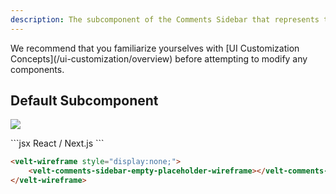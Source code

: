 ```yaml
---
description: The subcomponent of the Comments Sidebar that represents the placeholder when there are no Comments
---
```


<Note>
We recommend that you familiarize yourselves with [UI Customization Concepts](/ui-customization/overview) before attempting to modify any components.
</Note>



## Default Subcomponent

![](/images/customization/sidebar-placeholder.png)

<RequestExample>
```jsx React / Next.js
<VeltWireframe>
    <VeltCommentsSidebarWireframe.EmptyPlaceholder/>
</VeltWireframe>
```

```HTML HTML
<velt-wireframe style="display:none;">
    <velt-comments-sidebar-empty-placeholder-wireframe></velt-comments-sidebar-empty-placeholder-wireframe>
</velt-wireframe>
```

</RequestExample>
